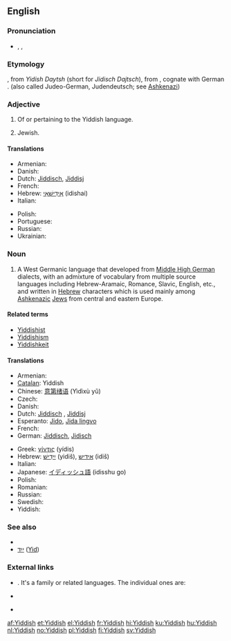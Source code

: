 {{interwiktionary|code=yi}}
==English==
{{wikipedia}}

===Pronunciation===
* {{enPR|yĭd'ĭsh}}, {{IPA|/ˈjɪd.ɪʃ/}}, {{SAMPA|/"jId.IS/}}

===Etymology===
{{etyl|yi}} {{term|ייִדיש|lang=yi|sc=Hebr}}, from ''Yidish Daytsh'' (short for ''Jidisch Dajtsch''), from {{etyl|gmh}} {{term|jüdisch diutsch||[[Jewish]] [[German]]|lang=gmh}}, cognate with German {{term|jüdisch||Jewish|lang=de}}. (also called Judeo-German, Judendeutsch; see [[Ashkenazi]])

{{rfe|unlcear whether "Yidish Daytsh" and "Jidisch Dajtsch" are transliterations of Yiddish or (Middle) High German}}

===Adjective===
{{en-adj}}

# Of or pertaining to the Yiddish language.
# {{informal}} Jewish.

====Translations====
{{trans-top|of or pertaining to the Yiddish language}}
* Armenian: {{t-|hy|իդիշ|tr=idiš}}
* Danish: {{t-|da|jiddisch}}
* Dutch: [[Jiddisch]], [[Jiddisj]]
* French: {{t+|fr|yiddish|m|f}}
* Hebrew: [[אידישאי|אִידִישָׁאִי]] (idishai)
* Italian: {{t+|it|yiddish|m}}
{{trans-mid}}
* Polish: {{t|pl|jidysz|m}}
* Portuguese: {{t|pt|iídiche|m|f}}
* Russian: {{t|ru|идиш|m|tr=idiš|sc=Cyrl}}
* Ukrainian: {{t|uk|їдиш|m|tr=jidyš|sc=Cyrl}}
{{trans-bottom}}

{{trans-top|Jewish}}
{{trans-mid}}
{{trans-bottom}}

===Noun===
{{en-noun|-}}

# A West Germanic language that developed from [[Middle High German]] dialects, with an admixture of vocabulary from multiple source languages including Hebrew-Aramaic, Romance, Slavic, English, etc., and written in [[Hebrew]] characters which is used mainly among [[Ashkenazi]]c [[Jew]]s from central and eastern Europe.

====Related terms====
* [[Yiddishist]]
* [[Yiddishism]]
* [[Yiddishkeit]]

====Translations====
{{trans-top|language}}
* Armenian: {{t-|hy|իդիշ|tr=idiš}}
* [[Catalan]]: Yiddish
* Chinese: [[意第绪语]] (Yìdìxù yǔ)
* Czech: {{t+|cs|jidiš|m}}
* Danish: {{t-|da|jiddisch|n}}
* Dutch: [[Jiddisch]] {{n}}, [[Jiddisj]] {{n}}
* Esperanto: [[Jido]], [[Jida lingvo]]
* French: {{t+|fr|yiddish|m}}
* German: [[Jiddisch]], [[Jidisch]]
{{trans-mid}}
* Greek: [[γίντις]] (yídis)
* Hebrew: [[יידיש|יִידִישׁ]] (yidiš), [[אידיש]] (idiš)
* Italian: {{t+|it|yiddish|m}}
* Japanese: [[イディッシュ語]] (idisshu go)
* Polish: {{t+|pl|jidysz|m}}
* Romanian: {{t-|ro|Idiş}}
* Russian: {{t+|ru|идиш|m|tr=ídiš}}
* Swedish: {{t-|sv|Jiddisch}}
* Yiddish: {{t+|yi|ייִדיש|tr=yidish|xs=Yiddish}}
{{trans-bottom}}

===See also===
* {{langcat}}
* [[ייִד]] ([[Jew|Yid]]) {{m}}

===External links===
* {{ISO 639|3code=yid|1code=yi}}. It's a family or related languages. The individual ones are:
{{top2}}
* {{ethnologue|lang=Eastern Yiddish|code=ydd}}
{{mid2}}
* {{ethnologue|lang=Western Yiddish|code=yih}}
{{bottom}}

[[af:Yiddish]]
[[et:Yiddish]]
[[el:Yiddish]]
[[fr:Yiddish]]
[[hi:Yiddish]]
[[ku:Yiddish]]
[[hu:Yiddish]]
[[nl:Yiddish]]
[[no:Yiddish]]
[[pl:Yiddish]]
[[fi:Yiddish]]
[[sv:Yiddish]]